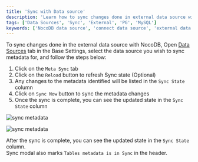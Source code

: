 ```yaml
---
title: 'Sync with Data source'
description: 'Learn how to sync changes done in external data source with NocoDB.'
tags: ['Data Sources', 'Sync', 'External', 'PG', 'MySQL']
keywords: ['NocoDB data source', 'connect data source', 'external data source', 'PG data source', 'MySQL data source']
---
```


To sync changes done in the external data source with NocoDB, Open [Data Sources](data-source-overview#accessing-data-sources) tab in the Base Settings, select the data source you wish to sync metadata for, and follow the steps below:

1. Click on the `Meta Sync` tab
2. Click on the `Reload` button to refresh Sync state (Optional)
3. Any changes to the metadata identified will be listed in the `Sync State` column
4. Click on `Sync Now` button to sync the metadata changes
5. Once the sync is complete, you can see the updated state in the `Sync State` column
  
![sync metadata](/img/v2/data-source/data-source-meta-sync-1.png)  
  
![sync metadata](/img/v2/data-source/data-source-meta-sync-2.png)

After the sync is complete, you can see the updated state in the `Sync State` column.  
Sync modal also marks `Tables metadata is in Sync` in the header.

